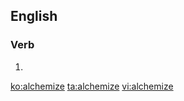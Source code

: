 ==English==

===Verb===
{{en-verb|alchemiz}}

# {{alternative spelling of|alchemise|lang=en}}

[[ko:alchemize]]
[[ta:alchemize]]
[[vi:alchemize]]